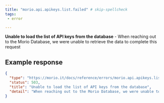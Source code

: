 ```yaml
---
title: "morio.api.apikeys.list.failed" # skip-spellcheck
tags:
 - error

---
```

<!-- MORIO_AUTO_GENERATED_CONTENT_STARTS - Manual changes made below will be overwritten skip-spellcheck -->
__Unable to load the list of API keys from the database__ - When reaching out to the Morio Database, we were unable to retrieve the data to complete this request
<!-- MORIO_AUTO_GENERATED_CONTENT_ENDS - Manual changes made above will be overwritten skip-spellcheck -->


<!-- MORIO_AUTO_GENERATED_CONTENT_STARTS - Manual changes made below will be overwritten skip-spellcheck -->
## Example response

```json
{
  "type": "https://morio.it/docs/reference/errors/morio.api.apikeys.list.failed",
  "status": 503,
  "title": "Unable to load the list of API keys from the database",
  "detail": "When reaching out to the Morio Database, we were unable to retrieve the data to complete this request"
}
```
<!-- MORIO_AUTO_GENERATED_CONTENT_ENDS - Manual changes made above will be overwritten skip-spellcheck -->
